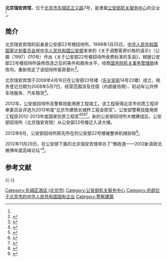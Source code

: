 {{Infobox hotel
| name                = 公安部招待所<br>北京瑞安宾馆<br>（公安部民警之家）
| native_name         = 
| image               = 
| caption             = 
| address             = [[北京市|北京市]]东城区东长安街14号22楼
| location_country    = {{PRC}}
| coordinates         = 
| coordinates_type    = 
| status              = 
| start_date          = 
| completion_date     = 
| renovation_date     = {{Start date|1998|01|25}}
| building_type       = 部属招待所<br>[[全民所有制企业|全民所有制企业]]<br>[[五星级酒店|五星级酒店]]
| antenna_spire       = 
| roof                = 
| top_floor           = 
| floor_count         = 
| elevator_count      = 
| cost                = 
| floor_area          = 
| architect           = 
| structural_engineer = 
| main_contractor     = 
| developer           = 
| owner               = [[公安部机关服务中心|公安部机关服务中心]]
| management          = [[公安部机关服务中心|公安部机关服务中心]]<br>[[中国旅游集团|中国旅游集团]]酒店管理有限公司
| website             = 
| references          = 
}}
'''北京瑞安宾馆'''，位于[[北京市|北京市]][[东城区_(北京市)|东城区]][[正义路|正义路]]7号，是隶属[[公安部机关服务中心|公安部机关服务中心]]的企业<ref name=qiye/>。

==简介==
北京瑞安宾馆的前身是公安部22号楼招待所。1998年1月25日，[[中华人民共和国国家计划委员会|中华人民共和国国家计划委员会]]就[[中华人民共和国公安部|中华人民共和国公安部]]发来的《关于调整客房价格的请示》（公服〔1997〕010号）作出《关于公安部22号楼招待所收费标准的复函》，根据公安部22号楼招待所装修改造之后的条件和服务水平，经商[[国务院机关事务管理局|国务院机关事务管理局]]体改司，重新核定了该招待所客房基价<ref>{{Cite web  |url =http://www.people.com.cn/item/flfgk/gwyfg/1998/203202199818.html  |title =关于公安部22号楼招待所收费标准的复函  |author =  |date =  |publisher =人民网  |language =  |accessdate =2017-03-29  |quote =  |archive-date =2017-03-29  |archive-url =https://web.archive.org/web/20170329051244/http://www.people.com.cn/item/flfgk/gwyfg/1998/203202199818.html  |dead-url =no  }}</ref>。

北京瑞安宾馆于2008年4月16日在公安部22号楼（[[东长安街|东长安街]]14号22楼）成立，税务登记日期为2008年5月7日，经营范围涉及住宿（内部接待用）、机动车公共停车场服务、汽车租赁<ref name=qiye>{{Cite web |url = http://qyxy.baic.gov.cn |title = 北京瑞安宾馆（开业） |author =  |date =  |publisher = 北京市企业信用信息网 |language =  |accessdate = 2017-03-29 |quote =  |archive-url = https://web.archive.org/web/20170413220159/http://qyxy.baic.gov.cn/ |archive-date = 2017-04-13 |dead-url = yes }}</ref>。

2012年，公安部招待所及警察技能用房工程竣工。该工程获得北京市优质工程评审委员会评选为2013年度“北京市建筑长城杯工程金质奖”。公安部警察技能用房工程获2012-2013年度国家优质工程奖<ref>{{Cite web  |url =http://www.bucic.com/index.php/NewsInfoController/indexAction/Id/229  |title =公司获得2013年度全国质量管理先进集体  |author =  |date =  |publisher =北京城建安装集团有限公司  |language =  |accessdate =2017-03-29  |quote =  |archive-url =https://web.archive.org/web/20170329140446/http://www.bucic.com/index.php/NewsInfoController/indexAction/Id/229  |archive-date =2017-03-29  |dead-url =yes  }}</ref><ref>{{Cite web|url = http://www.ciecc.com.cn/art/2013/9/29/art_53_12683.html|title = 中咨监理荣获2013年度北京市结构长城杯金奖|author = |date = 2013-09-29|publisher = 中国国际工程咨询公司|language = |accessdate = |quote = |archive-url = https://web.archive.org/web/20170329140410/http://www.ciecc.com.cn/art/2013/9/29/art_53_12683.html|archive-date = 2017-03-29|dead-url = yes}}</ref><ref>{{Cite web |url = http://www.bjn3cc.com/jdgc_detail/productid=106.html |title = 公安部警察技能用房 |author =  |date =  |publisher = 北京市第三建筑工程有限公司 |language =  |accessdate = 2017-03-29 |quote =  |archive-url = https://web.archive.org/web/20170329050714/http://www.bjn3cc.com/jdgc_detail/productid=106.html |archive-date = 2017-03-29 |dead-url = yes }}</ref><ref>{{Cite web |url = http://www.bjdfy.cn/yewulingyu/jiegoujiagu/20141224/42.html |title = 公安部招待所及警察技能用房工程 |author =  |date = 2014-12-24 |publisher = 北京东方悦 |language =  |accessdate =  |quote =  |archive-date = 2017-03-29 |archive-url = https://web.archive.org/web/20170329051040/http://www.bjdfy.cn/yewulingyu/jiegoujiagu/20141224/42.html |dead-url = no }}</ref>。新的公安部招待所大楼建成后，公安部招待所（北京瑞安宾馆）从公安部22号楼迁入该大楼。

2012年8月，公安部招待所原先所在的公安部22号楼被整体机械拆除<ref>{{Cite web|url = http://www.xinquanda.com/WebDetail.aspx?PartNodeId=67&ArticleID=171|title = 公安部招待所拆除工程|author = |date = 2012-09-16|publisher = 北京信泉达建设工程有限公司|language = |accessdate = |quote = |archive-url = https://web.archive.org/web/20170329050259/http://www.xinquanda.com/WebDetail.aspx?PartNodeId=67&ArticleID=171|archive-date = 2017-03-29|dead-url = yes}}</ref>。

2012年11月29日，在公安部下属的北京瑞安宾馆举办了“微政道——2012新浪政法微博年度高峰论坛”<ref>{{Cite web |url = http://news.sina.com.cn/o/2012-12-11/101925782619.shtml |title = 夺回互联网上的麦克风——政务微博背后的政府逻辑 |author =  |date = 2012-12-11 |publisher = 新浪 |language =  |accessdate =  |quote =  |archive-date = 2019-05-13 |archive-url = https://web.archive.org/web/20190513101015/http://news.sina.com.cn/o/2012-12-11/101925782619.shtml }}</ref>。

== 参考文献 ==
{{Reflist}}

{{-}}
{{中华人民共和国公安部}}

[[Category:东城区酒店_(北京市)|Category:东城区酒店 (北京市)]]
[[Category:公安部机关服务中心|Category:公安部机关服务中心]]
[[Category:总部位于北京市的中华人民共和国国有企业|Category:总部位于北京市的中华人民共和国国有企业]]
[[Category:警察建築|Category:警察建築]]